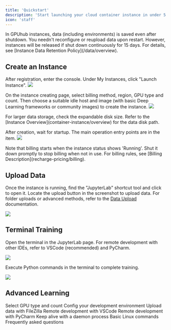 ```yaml
---
title: 'Quickstart'
description: 'Start launching your cloud container instance in under 5 minutes'
icon: 'staff'
---
```


<Note>
In GPUhub instances, data (including environments) is saved even after shutdown. 
You needn't reconfigure or reupload data upon restart. However, instances will be released if shut down continuously for 15 days. 
For details, see [Instance Data Retention Policy](/data/overview).
</Note>

## Create an Instance
After registration, enter the console. Under My Instances, click "Launch Instance".
![](/images/instances.png)

On the instance creating page, select billing method, region, GPU type and count. Then choose a suitable idle host and image (with basic Deep Learning frameworks or community images) to create the instance.
![](/images/create-instance.png)

<Tip>
For larger data storage, check the expandable disk size. 
Refer to the [Instance Overview](container-instance/overview) for the data disk path.
</Tip>

After creation, wait for startup. The main operation entry points are in the item.
![](/images/instance-operate.png)

<Warning>
Note that billing starts when the instance status shows 'Running'. 
Shut it down promptly to stop billing when not in use. 
For billing rules, see [Billing Description](recharge-pricing/billing).
</Warning>

## Upload Data

Once the instance is running, find the "JupyterLab" shortcut tool and click to open it. 
Locate the upload button in the screenshot to upload data. 
For folder uploads or advanced methods, refer to the [Data Upload](data/upload-data) documentation.

![](/images/upload-data.png)

## Terminal Training

Open the terminal in the JupyterLab page. For remote development with other IDEs, refer to VSCode (recommended) and PyCharm.

![](/images/open-terminal.png)

Execute Python commands in the terminal to complete training.

![](/images/start-training.png)

## Advanced Learning

<CardGroup cols={2}>
  <Card horizontal title="GPU Selection" icon="microchip" href=" ">
  Select GPU type and count
  </Card>
  <Card horizontal title="Environment Configration" icon="wrench" href=" ">
  Config your development environment
  </Card>
  <Card horizontal title="Upload Data" icon="cloud-arrow-up" href=" ">
  Upload data with FileZilla
  </Card>
  <Card horizontal title="VSCode" icon="laptop-code" href=" ">
  Remote development with VSCode
  </Card>
  <Card horizontal title="PyCharm" icon="rectangle-terminal" href=" ">
  Remote development with PyCharm
  </Card>
  <Card horizontal title="Run a Daemon Process" icon="wave-pulse" href=" ">
  Keep alive with a daemon process
  </Card>
  <Card horizontal title="Linux Basics" icon="bird" href=" ">
  Basic Linux commands
  </Card>
  <Card horizontal title="FAQ" icon="message-question" href=" ">
  Frequently asked questions
  </Card>
</CardGroup>
